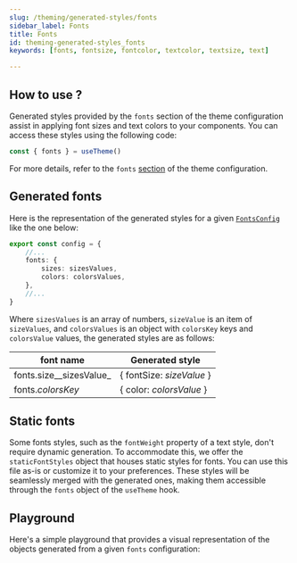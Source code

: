 ```yaml
---
slug: /theming/generated-styles/fonts
sidebar_label: Fonts
title: Fonts
id: theming-generated-styles_fonts
keywords: [fonts, fontsize, fontcolor, textcolor, textsize, text]

---
```


## How to use ?

Generated styles provided by the `fonts` section of the theme configuration assist in applying font sizes and text colors to your components.
You can access these styles using the following code:

```javascript
const { fonts } = useTheme()
```

For more details, refer to the `fonts` [section](/docs/theming/api-reference#fontconfig) of the theme configuration.

## Generated fonts

Here is the representation of the generated styles for a given
[`FontsConfig`](/docs/theming/api-reference#fontconfig) like the one below:

```ts title=/src/theme/theme.config.ts
export const config = {
    //...
    fonts: {
        sizes: sizesValues,
        colors: colorsValues,
    },
    //...
}
```

Where `sizesValues` is an array of numbers, `sizeValue` is an item of `sizeValues`, and `colorsValues` is an object with
`colorsKey` keys and `colorsValue` values, the generated styles are as follows:

| font name                  | Generated style              |
|----------------------------|------------------------------|
| fonts.size__sizesValue_ | \{ fontSize: _sizeValue_ \}  |
| fonts._colorsKey_       | \{ color: _colorsValue_ \}   |

## Static fonts
Some fonts styles, such as the `fontWeight` property of a text style, don't require dynamic generation.
To accommodate this, we offer the `staticFontStyles` object that houses static styles for fonts.
You can use this file as-is or customize it to your preferences.
These styles will be seamlessly merged with the generated ones,
making them accessible through the `fonts` object of the `useTheme` hook.

## Playground
Here's a simple playground that provides a visual representation of the objects generated from a given `fonts` configuration:

<Fonts />
